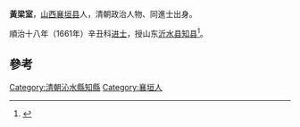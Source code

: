 '''黃梁室'''，[[山西|山西]][[襄垣县|襄垣县]]人，清朝政治人物、同進士出身。

順治十八年（1661年）辛丑科[[进士|进士]]，授山东[[沂水县|沂水县]][[知县|知县]]<ref>{{cite news|author=长治市地方志办公室|title=襄垣县进士名录|url=http://www.dfz.changzhi.gov.cn/960rn.jsp?urltype=news.NewsContentUrl&wbnewsid=231800&wbtreeid=21514|accessdate=2013-08-14|newspaper=长治市地方志办公室|deadurl=yes|archiveurl=https://web.archive.org/web/20130819012130/http://www.dfz.changzhi.gov.cn/960rn.jsp?urltype=news.NewsContentUrl&wbnewsid=231800&wbtreeid=21514|archivedate=2013-08-19}}</ref>。

==參考==
{{reflist}}
{{清朝人物小作品}}
{{順治十八年辛丑科殿試金榜}}
{{DEFAULTSORT:Huang黃}}
[[Category:清朝沁水縣知縣|Category:清朝沁水縣知縣]]
[[Category:襄垣人|Category:襄垣人]]